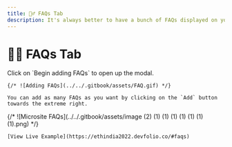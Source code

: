 ```yaml
---
title: 🙋‍♂️ FAQs Tab
description: It's always better to have a bunch of FAQs displayed on your dashboard to resolve the most common queries amongst hackers.
---
```


# 🙋‍♂️ FAQs Tab

<Accordions type="single">
  <Accordion title="Adding FAQs in the Organizer Dashboard" id="adding-faqs">
    Click on `Begin adding FAQs` to open up the modal.

    {/* ![Adding FAQs](../../.gitbook/assets/FAQ.gif) */}

    You can add as many FAQs as you want by clicking on the `Add` button towards the extreme right.
  </Accordion>

  <Accordion title="Microsite View" id="microsite-view">
    {/* ![Microsite FAQs](../../.gitbook/assets/image (2) (1) (1) (1) (1) (1) (1) (1).png) */}

    [View Live Example](https://ethindia2022.devfolio.co/#faqs)
  </Accordion>
</Accordions>
